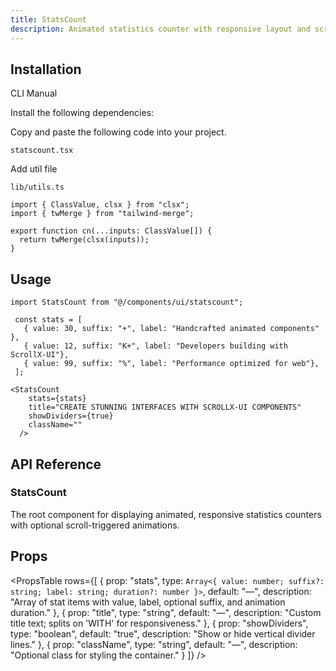 ```yaml
---
title: StatsCount
description: Animated statistics counter with responsive layout and scroll triggers.
---
```


<ComponentPreview
  name="statscount-demo"
  className="[&_.preview>[data-orientation=vertical]]:sm:max-w-[70%]"
  description="An Animated statistics counter"
/>

## Installation

<Tabs defaultValue="cli" className="w-full">
  <TabsList>
    <TabsTrigger value="cli">CLI</TabsTrigger>
    <TabsTrigger value="manual">Manual</TabsTrigger>
  </TabsList>
  <TabsContent value="cli">
    <PkgOptions name="statscount" />
  </TabsContent>
  <TabsContent value="manual">
    <Steps>

<Step>Install the following dependencies:</Step>
<DepsOptions name="framer-motion" />

<Step>Copy and paste the following code into your project.</Step>
<p>
  <code>statscount.tsx</code>
</p>
<ComponentSource name="statscount" />

<Step>Add util file</Step>

<p>
  <code>lib/utils.ts</code>
</p>

```tsx
import { ClassValue, clsx } from "clsx";
import { twMerge } from "tailwind-merge";

export function cn(...inputs: ClassValue[]) {
  return twMerge(clsx(inputs));
}
```

</Steps>
  </TabsContent>
</Tabs>

## Usage

```tsx
import StatsCount from "@/components/ui/statscount";

 const stats = [
   { value: 30, suffix: "+", label: "Handcrafted animated components" },
   { value: 12, suffix: "K+", label: "Developers building with ScrollX-UI"},
   { value: 99, suffix: "%", label: "Performance optimized for web"},
 ];
```

```tsx
<StatsCount
    stats={stats}
    title="CREATE STUNNING INTERFACES WITH SCROLLX-UI COMPONENTS"
    showDividers={true}
    className=""
  />
```

## API Reference

### StatsCount

The root component for displaying animated, responsive statistics counters with optional scroll-triggered animations.

## Props

<PropsTable
  rows={[
    {
      prop: "stats",
      type: `Array<{ value: number; suffix?: string; label: string; duration?: number }>`,
      default: "—",
      description: "Array of stat items with value, label, optional suffix, and animation duration."
    },
    {
      prop: "title",
      type: "string",
      default: "—",
      description: "Custom title text; splits on 'WITH' for responsiveness."
    },
    {
      prop: "showDividers",
      type: "boolean",
      default: "true",
      description: "Show or hide vertical divider lines."
    },
    {
      prop: "className",
      type: "string",
      default: "—",
      description: "Optional class for styling the container."
    }
  ]}
/>

